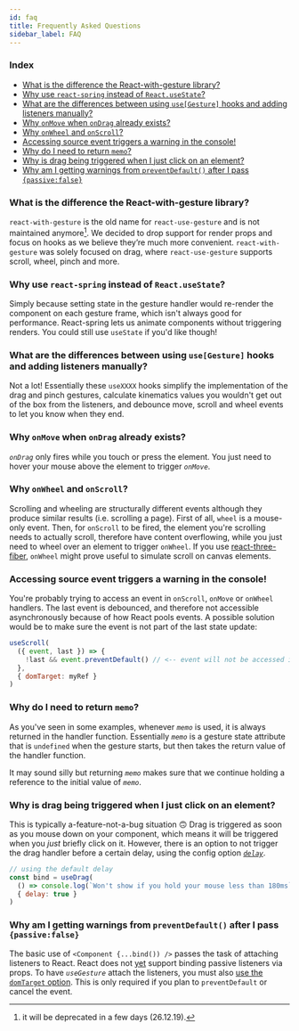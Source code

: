 ```yaml
---
id: faq
title: Frequently Asked Questions
sidebar_label: FAQ
---
```


### Index

- [What is the difference the React-with-gesture library?](#what-is-the-difference-the-react-with-gesture-library)
- [Why use `react-spring` instead of `React.useState`?](#why-use-react-spring-instead-of-reactusestate)
- [What are the differences between using `use[Gesture]` hooks and adding listeners manually?](#what-are-the-differences-between-using-usegesture-hooks-and-adding-listeners-manually)
- [Why `onMove` when `onDrag` already exists?](#why-onmove-when-ondrag-already-exists)
- [Why `onWheel` and `onScroll`?](#why-onwheel-and-onscroll)
- [Accessing source event triggers a warning in the console!](#accessing-source-event-triggers-a-warning-in-the-console)
- [Why do I need to return `memo`?](#why-do-i-need-to-return-memo)
- [Why is drag being triggered when I just click on an element?](#why-is-drag-being-triggered-when-i-just-click-on-an-element)
- [Why am I getting warnings from `preventDefault()` after I pass `{passive:false}`](#why-am-i-getting-warnings-from-preventdefault-after-i-pass-passivefalse)

### What is the difference the React-with-gesture library?

`react-with-gesture` is the old name for `react-use-gesture` and is not maintained anymore[^1]. We decided to drop support for render props and focus on hooks as we believe they’re much more convenient. `react-with-gesture` was solely focused on drag, where `react-use-gesture` supports scroll, wheel, pinch and more.

[^1]: it will be deprecated in a few days (26.12.19).

### Why use `react-spring` instead of `React.useState`?

Simply because setting state in the gesture handler would re-render the component on each gesture frame, which isn't always good for performance. React-spring lets us animate components without triggering renders. You could still use `useState` if you'd like though!

### What are the differences between using `use[Gesture]` hooks and adding listeners manually?

Not a lot! Essentially these `useXXXX` hooks simplify the implementation of the drag and pinch gestures, calculate kinematics values you wouldn't get out of the box from the listeners, and debounce move, scroll and wheel events to let you know when they end.

### Why `onMove` when `onDrag` already exists?

_`onDrag`_ only fires while you touch or press the element. You just need to hover your mouse above the element to trigger _`onMove`_.

### Why `onWheel` and `onScroll`?

Scrolling and wheeling are structurally different events although they produce similar results (i.e. scrolling a page). First of all, `wheel` is a mouse-only event. Then, for `onScroll` to be fired, the element you're scrolling needs to actually scroll, therefore have content overflowing, while you just need to wheel over an element to trigger `onWheel`. If you use [react-three-fiber](https://github.com/drcmda/react-three-fiber), `onWheel` might prove useful to simulate scroll on canvas elements.

### Accessing source event triggers a warning in the console!

You're probably trying to access an event in `onScroll`, `onMove` or `onWheel` handlers. The last event is debounced, and therefore not accessible asynchronously because of how React pools events. A possible solution would be to make sure the event is not part of the last state update:

```jsx {1-100}
useScroll(
  ({ event, last }) => {
    !last && event.preventDefault() // <-- event will not be accessed in the last event
  },
  { domTarget: myRef }
)
```

### Why do I need to return `memo`?

As you've seen in some examples, whenever _`memo`_ is used, it is always returned in the handler function. Essentially _`memo`_ is a gesture state attribute that is `undefined` when the gesture starts, but then takes the return value of the handler function.

It may sound silly but returning _`memo`_ makes sure that we continue holding a reference to the initial value of _`memo`_.

### Why is drag being triggered when I just click on an element?

This is typically a-feature-not-a-bug situation 🙃 Drag is triggered as soon as you mouse down on your component, which means it will be triggered when you _just_ briefly click on it. However, there is an option to not trigger the drag handler before a certain delay, using the config option [_`delay`_](options.mdx/delay-drag-only).

```jsx {1-100}
// using the default delay
const bind = useDrag(
  () => console.log(`Won't show if you hold your mouse less than 180ms`),
  { delay: true }
)
```

### Why am I getting warnings from `preventDefault()` after I pass `{passive:false}`

The basic use of `<Component {...bind()) />` passes the task of attaching listeners to React. React does not [yet](https://github.com/facebook/react/issues/6436) support binding passive listeners via props. To have _`useGesture`_ attach the listeners, you must also [use the `domTarget` option](options.mdx/#domtarget). This is only required if you plan to `preventDefault` or cancel the event.
